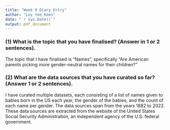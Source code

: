 ```yaml
---
title: "Week 9 Diary Entry"
author: "Loy Yee Keen"
date: "`r Sys.Date()`"
output: pdf_document
---
```


### (1) What is the topic that you have finalised? (Answer in 1 or 2 sentences).
The topic that I have finalised is "Names", specifically "Are American parents picking more gender-neutral names for their children?"

### (2) What are the data sources that you have curated so far? (Answer 1 or 2 sentences).
I have curated multiple datasets, each consisting of a list of names given to babies born in the US each year, the gender of the babies, and the count of each name per gender. The data sources span from the years 1882 to 2022. These data sources are extracted from the website of the United States Social Security Administration, an independent agency of the U.S. federal government.
